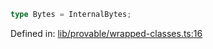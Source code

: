 ```ts
type Bytes = InternalBytes;
```

Defined in: [lib/provable/wrapped-classes.ts:16](https://github.com/o1-labs/o1js/blob/df1ff77af12d7cbbed4a6167f02815fad4f0dceb/src/lib/provable/wrapped-classes.ts#L16)
